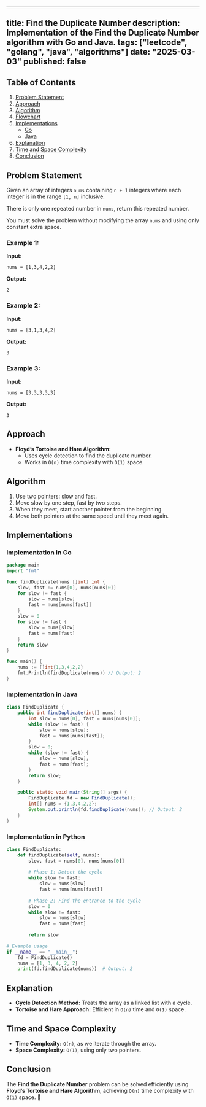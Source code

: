 ---
title: Find the Duplicate Number
description: Implementation of the Find the Duplicate Number algorithm with Go and Java.
tags: ["leetcode", "golang", "java", "algorithms"]
date: "2025-03-03"
published: false
----------------

## Table of Contents

1. [Problem Statement](#problem-statement)
2. [Approach](#approach)
3. [Algorithm](#algorithm)
4. [Flowchart](#flowchart)
5. [Implementations](#implementations)
   - [Go](#implementation-in-go)
   - [Java](#implementation-in-java)
6. [Explanation](#explanation)
7. [Time and Space Complexity](#time-and-space-complexity)
8. [Conclusion](#conclusion)

## Problem Statement

Given an array of integers `nums` containing `n + 1` integers where each integer is in the range `[1, n]` inclusive.

There is only one repeated number in `nums`, return this repeated number.

You must solve the problem without modifying the array `nums` and using only constant extra space.

### Example 1:

**Input:**
```
nums = [1,3,4,2,2]
```
**Output:**
```
2
```

### Example 2:

**Input:**
```
nums = [3,1,3,4,2]
```
**Output:**
```
3
```

### Example 3:

**Input:**
```
nums = [3,3,3,3,3]
```
**Output:**
```
3
```

## Approach

- **Floyd’s Tortoise and Hare Algorithm:**
  - Uses cycle detection to find the duplicate number.
  - Works in `O(n)` time complexity with `O(1)` space.

## Algorithm

1. Use two pointers: slow and fast.
2. Move slow by one step, fast by two steps.
3. When they meet, start another pointer from the beginning.
4. Move both pointers at the same speed until they meet again.

## Implementations

### Implementation in Go

```go
package main
import "fmt"

func findDuplicate(nums []int) int {
    slow, fast := nums[0], nums[nums[0]]
    for slow != fast {
        slow = nums[slow]
        fast = nums[nums[fast]]
    }
    slow = 0
    for slow != fast {
        slow = nums[slow]
        fast = nums[fast]
    }
    return slow
}

func main() {
    nums := []int{1,3,4,2,2}
    fmt.Println(findDuplicate(nums)) // Output: 2
}
```

### Implementation in Java

```java
class FindDuplicate {
    public int findDuplicate(int[] nums) {
        int slow = nums[0], fast = nums[nums[0]];
        while (slow != fast) {
            slow = nums[slow];
            fast = nums[nums[fast]];
        }
        slow = 0;
        while (slow != fast) {
            slow = nums[slow];
            fast = nums[fast];
        }
        return slow;
    }

    public static void main(String[] args) {
        FindDuplicate fd = new FindDuplicate();
        int[] nums = {1,3,4,2,2};
        System.out.println(fd.findDuplicate(nums)); // Output: 2
    }
}
```
### Implementation in Python

```python
class FindDuplicate:
    def findDuplicate(self, nums):
        slow, fast = nums[0], nums[nums[0]]
        
        # Phase 1: Detect the cycle
        while slow != fast:
            slow = nums[slow]
            fast = nums[nums[fast]]
        
        # Phase 2: Find the entrance to the cycle
        slow = 0
        while slow != fast:
            slow = nums[slow]
            fast = nums[fast]
        
        return slow

# Example usage
if __name__ == "__main__":
    fd = FindDuplicate()
    nums = [1, 3, 4, 2, 2]
    print(fd.findDuplicate(nums))  # Output: 2
```

## Explanation

- **Cycle Detection Method:** Treats the array as a linked list with a cycle.
- **Tortoise and Hare Approach:** Efficient in `O(n)` time and `O(1)` space.

## Time and Space Complexity

- **Time Complexity:** `O(n)`, as we iterate through the array.
- **Space Complexity:** `O(1)`, using only two pointers.

## Conclusion

The **Find the Duplicate Number** problem can be solved efficiently using **Floyd’s Tortoise and Hare Algorithm**, achieving `O(n)` time complexity with `O(1)` space. 🚀

